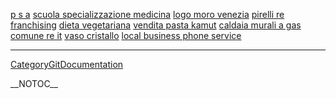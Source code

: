 <a href= http://gratis.bigfaketits.cn/p-s-a.html >p s a</a>   <a href= http://gratis.bigfaketits.cn/scuola-specializzazione-medicina.html >scuola specializzazione medicina</a>   <a href= http://gratis.bigfaketits.cn/logo-moro-venezia.html >logo moro venezia</a>   <a href= http://gratis.bigfaketits.cn/pirelli-re-franchising.html >pirelli re franchising</a>   <a href= http://gratis.bigfaketits.cn/dieta-vegetariana.html >dieta vegetariana</a>   <a href= http://gratis.bigfaketits.cn/vendita-pasta-kamut.html >vendita pasta kamut</a>   <a href= http://gratis.bigfaketits.cn/caldaia-murali-a-gas.html >caldaia murali a gas</a>   <a href= http://gratis.bigfaketits.cn/comune-re-it.html >comune re it</a>   <a href= http://gratis.bigfaketits.cn/vaso-cristallo.html >vaso cristallo</a>   <a href= http://gratis.bigfaketits.cn/local-business-phone-service.html >local business phone service</a>
----
[[CategoryGitDocumentation]]

__NOTOC__